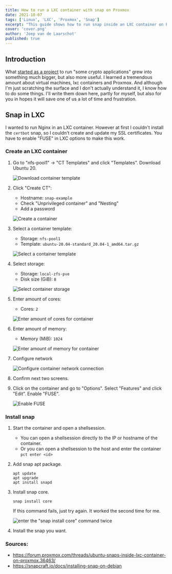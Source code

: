 ```yaml
---
title: How to run a LXC container with snap on Proxmox
date: 2021-10-07
tags: ['Linux', 'LXC', 'Proxmox', 'Snap']
excerpt: "This guide shows how to run snap inside an LXC container on Proxmox."
cover: 'cover.png'
author: 'Joep van de Laarschot'
published: true
---
```


## Introduction

What [started as a project](https://blog.joeplaa.com/building-a-proxmox-cluster/) to run "some crypto applications" grew into something much bigger, but also more useful. I learned a tremendous amount about virtual machines, lxc containers and Proxmox. And although I'm just scratching the surface and I don't actually understand it, I know how to do some things. I'll write them down here, partly for myself, but also for you in hopes it will save one of us a lot of time and frustration.

## Snap in LXC

I wanted to run Nginx in an LXC container. However at first I couldn't install the `certbot` snap, so I couldn't create and update my SSL certificates. You have to enable "FUSE" in LXC options to make this work.

### Create an LXC container

1. Go to "nfs-pool1" -> "CT Templates" and click "Templates". Download Ubuntu 20.

    ![Download container template](download-ct-template.png)

2. Click "Create CT":
    * Hostname: `snap-example`
    * Check "Unprivileged container" and "Nesting"
    * Add a password

    ![Create a container](create-container1.png)

3. Select a container template:
    * Storage: `nfs-pool1`
    * Template: `ubuntu-20.04-standard_20.04-1_amd64.tar.gz`

    ![Select a container template](create-container2.png)

4. Select storage:
    * Storage: `local-zfs-pve`
    * Disk size (GiB): `8`

    ![Select container storage](create-container3.png)

5. Enter amount of cores:
    * Cores: `2`

    ![Enter amount of cores for container](create-container4.png)

6. Enter amount of memory:
    * Memory (MiB): `1024`

    ![Enter amount of memory for container](create-container5.png)

7. Configure network

    ![Configure container network connection](create-container6.png)

8. Confirm next two screens.

9. Click on the container and go to "Options". Select "Features" and click "Edit". Enable "FUSE".

    ![Enable FUSE](enable-fuse.png)

### Install snap

1. Start the container and open a shellsession.
    * You can open a shellsession directly to the IP or hostname of the container.
    * Or you can open a shellsession to the host and enter the container `pct enter <id>`

2. Add snap apt package.

    ```shellsession
    apt update
    apt upgrade
    apt install snapd
    ```

3. Install snap core.

    ```shellsession
    snap install core
    ```

    If this command fails, just try again. It worked the second time for me.

    ![enter the "snap install core" command twice](install-snap-core-twice.png)

4. Install the snap you want.

<Alert type='info'>
    <h3 class='mt-1'>Sources:</h3>

* <https://forum.proxmox.com/threads/ubuntu-snaps-inside-lxc-container-on-proxmox.36463/>
* <https://snapcraft.io/docs/installing-snap-on-debian>

</Alert>